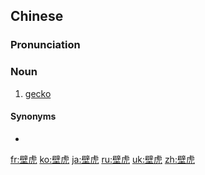 ==Chinese==
{{zh-forms|lit=wall tiger}}

===Pronunciation===
{{zh-pron
|m=bìhǔ
|c=bik1 fu2
|mn=piah-hó͘
|cat=n
}}

===Noun===
{{zh-noun}}

# [[gecko]]

====Synonyms====
{{zh-dial}}
* {{zh-l|蝘蜓}}

{{zh-cat|Lizards}}

[[fr:壁虎]]
[[ko:壁虎]]
[[ja:壁虎]]
[[ru:壁虎]]
[[uk:壁虎]]
[[zh:壁虎]]